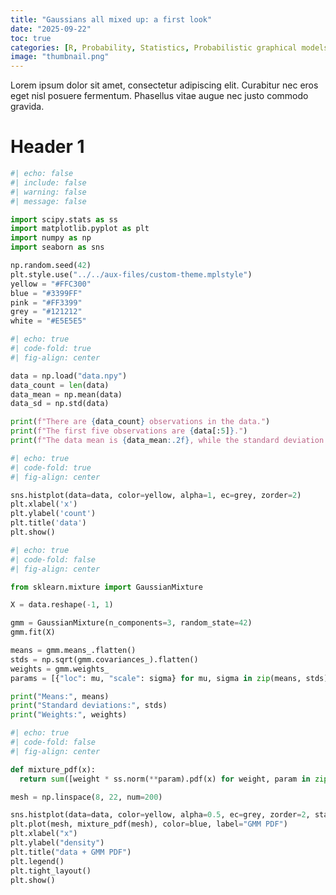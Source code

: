 ```yaml
---
title: "Gaussians all mixed up: a first look"
date: "2025-09-22"
toc: true
categories: [R, Probability, Statistics, Probabilistic graphical models, Mixture models]
image: "thumbnail.png"
---
```


Lorem ipsum dolor sit amet, consectetur adipiscing elit. Curabitur nec eros eget nisl posuere fermentum. Phasellus vitae augue nec justo commodo gravida.

# Header 1

```python
#| echo: false
#| include: false
#| warning: false
#| message: false

import scipy.stats as ss
import matplotlib.pyplot as plt
import numpy as np
import seaborn as sns

np.random.seed(42)
plt.style.use("../../aux-files/custom-theme.mplstyle")
yellow = "#FFC300"
blue = "#3399FF"
pink = "#FF3399"
grey = "#121212"
white = "#E5E5E5"

```


```python
#| echo: true
#| code-fold: true
#| fig-align: center

data = np.load("data.npy")
data_count = len(data)
data_mean = np.mean(data)
data_sd = np.std(data)

print(f"There are {data_count} observations in the data.")
print(f"The first five observations are {data[:5]}.")
print(f"The data mean is {data_mean:.2f}, while the standard deviation is {data_sd:.2f}.")

```


```python
#| echo: true
#| code-fold: true 
#| fig-align: center

sns.histplot(data=data, color=yellow, alpha=1, ec=grey, zorder=2)
plt.xlabel('x')
plt.ylabel('count')
plt.title('data')
plt.show()

```


```python
#| echo: true
#| code-fold: false
#| fig-align: center

from sklearn.mixture import GaussianMixture

X = data.reshape(-1, 1)

gmm = GaussianMixture(n_components=3, random_state=42)
gmm.fit(X)

means = gmm.means_.flatten()
stds = np.sqrt(gmm.covariances_).flatten()
weights = gmm.weights_
params = [{"loc": mu, "scale": sigma} for mu, sigma in zip(means, stds)]

print("Means:", means)
print("Standard deviations:", stds)
print("Weights:", weights)

```

```python
#| echo: true
#| code-fold: false 
#| fig-align: center

def mixture_pdf(x):  
  return sum([weight * ss.norm(**param).pdf(x) for weight, param in zip(weights, params)])

mesh = np.linspace(8, 22, num=200)

sns.histplot(data=data, color=yellow, alpha=0.5, ec=grey, zorder=2, stat="density", label="data")
plt.plot(mesh, mixture_pdf(mesh), color=blue, label="GMM PDF")
plt.xlabel("x")
plt.ylabel("density")
plt.title("data + GMM PDF")
plt.legend()
plt.tight_layout()
plt.show()

```
